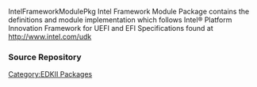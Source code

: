 [[Category:EDKII Packages]]
IntelFrameworkModulePkg Intel Framework Module Package contains the definitions and module implementation
which follows Intel® Platform Innovation Framework for UEFI and EFI Specifications found  at http://www.intel.com/udk


===Source Repository===
{{Edk2SubPkg|IntelFrameworkModulePkg}}